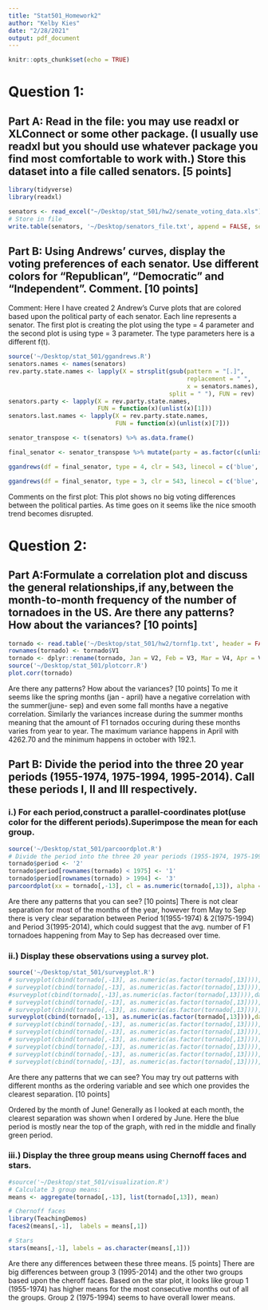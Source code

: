 ```yaml
---
title: "Stat501_Homework2"
author: "Kelby Kies"
date: "2/28/2021"
output: pdf_document
---
```


```r
knitr::opts_chunk$set(echo = TRUE)
```


# Question 1:
## Part A: Read in the file: you may use readxl or XLConnect or some other package. (I usually use readxl but you should use whatever package you find most comfortable to work with.) Store this dataset into a file called senators. [5 points]

```r
library(tidyverse)
library(readxl)

senators <- read_excel("~/Desktop/stat_501/hw2/senate_voting_data.xls")[,3:102]
# Store in file
write.table(senators, '~/Desktop/senators_file.txt', append = FALSE, sep = " ", dec = ".",row.names = TRUE, col.names = TRUE)
```

## Part B: Using Andrews’ curves, display the voting preferences of each senator. Use different colors for “Republican”, “Democratic” and “Independent”. Comment. [10 points]

Comment:
Here I have created 2 Andrew's Curve plots that are colored based upon the political party of each senator. Each line represents a senator. 
The first plot is creating the plot using the type = 4 parameter and the second plot is using type = 3 parameter. 
The type parameters here is a different f(t). 
```r
source('~/Desktop/stat_501/ggandrews.R')
senators.names <- names(senators)
rev.party.state.names <- lapply(X = strsplit(gsub(pattern = "[.]", 
                                                  replacement = " ",
                                                  x = senators.names), 
                                             split = " "), FUN = rev)
senators.party <- lapply(X = rev.party.state.names, 
                         FUN = function(x)(unlist(x)[1]))
senators.last.names <- lapply(X = rev.party.state.names, 
                              FUN = function(x)(unlist(x)[7]))

senator_transpose <- t(senators) %>% as.data.frame() 

final_senator <- senator_transpose %>% mutate(party = as.factor(c(unlist(senators.party))))

ggandrews(df = final_senator, type = 4, clr = 543, linecol = c('blue','green','red'))
```

```r
ggandrews(df = final_senator, type = 3, clr = 543, linecol = c('blue','green','red'))

```

Comments on the first plot:
This plot shows no big voting differences between the political parties. 
As time goes on it seems like the nice smooth trend becomes disrupted. 



# Question 2:
## Part A:Formulate a correlation plot and discuss the general relationships,if any,between the month-to-month frequency of the number of tornadoes in the US. Are there any patterns? How about the variances? [10 points]
```r
tornado <- read.table('~/Desktop/stat_501/hw2/tornf1p.txt', header = FALSE, sep = '\t')
rownames(tornado) <- tornado$V1
tornado <- dplyr::rename(tornado, Jan = V2, Feb = V3, Mar = V4, Apr = V5, May = V6, June = V7, July = V8, Aug = V9, Sep = V10, Oct = V11, Nov = V12, Dec = V13) %>% dplyr::select(Jan, Feb, Mar, Apr, May, June, July, Aug, Sep, Oct, Nov, Dec)
source('~/Desktop/stat_501/plotcorr.R')
plot.corr(tornado)
```
Are there any patterns? How about the variances? [10 points]
To me it seems like the spring months (jan - april) have a negative correlation 
with the summer(june- sep) and even some fall months have a negative correlation. 
Similarly the variances increase during the summer months meaning that the amount
of F1 tornados occuring during these months varies from year to year. The maximum 
variance happens in April with 4262.70 and the minimum happens in october with 192.1.

## Part B: Divide the period into the three 20 year periods (1955-1974, 1975-1994, 1995-2014). Call these periods I, II and III respectively.

### i.) For each period,construct a parallel-coordinates plot(use color for the different periods).Superimpose the mean for each group.
```r
source('~/Desktop/stat_501/parcoordplot.R')
# Divide the period into the three 20 year periods (1955-1974, 1975-1994, 1995-2014). 
tornado$period <- '2'
tornado$period[rownames(tornado) < 1975] <- '1'
tornado$period[rownames(tornado) > 1994] <- '3'
parcoordplot(xx = tornado[,-13], cl = as.numeric(tornado[,13]), alpha = 0.15, legend = TRUE, FUN = mean)

```

Are there any patterns that you can see? [10 points]
There is not clear separation for most of the months of the year, however from May to Sep there is very clear separation between Period 1(1955-1974) & 2(1975-1994) and Period 3(1995-2014), which could suggest that the avg. number of F1 tornadoes happening from May to Sep has decreased over time. 

### ii.) Display these observations using a survey plot. 
```r
source('~/Desktop/stat_501/surveyplot.R')
# surveyplot(cbind(tornado[,-13], as.numeric(as.factor(tornado[,13]))), order = 1)
# surveyplot(cbind(tornado[,-13], as.numeric(as.factor(tornado[,13]))), order = 2)
#surveyplot(cbind(tornado[,-13],as.numeric(as.factor(tornado[,13]))),dataname = 'F1 Tornados each month in the U.S. (1955-2014)', order = 3, lwd = 3)
# surveyplot(cbind(tornado[,-13], as.numeric(as.factor(tornado[,13]))), order = 4)
# surveyplot(cbind(tornado[,-13], as.numeric(as.factor(tornado[,13]))), order = 5)
surveyplot(cbind(tornado[,-13], as.numeric(as.factor(tornado[,13]))),dataname = 'F1 Tornados each month in the U.S. (1955-2014)', order = 6, lwd = 3)
# surveyplot(cbind(tornado[,-13], as.numeric(as.factor(tornado[,13]))), order = 7)
# surveyplot(cbind(tornado[,-13], as.numeric(as.factor(tornado[,13]))), order = 8)
# surveyplot(cbind(tornado[,-13], as.numeric(as.factor(tornado[,13]))), order = 9)
# surveyplot(cbind(tornado[,-13], as.numeric(as.factor(tornado[,13]))), order = 10)
# surveyplot(cbind(tornado[,-13], as.numeric(as.factor(tornado[,13]))), order = 11)
# surveyplot(cbind(tornado[,-13], as.numeric(as.factor(tornado[,13]))), order = 12)
```
Are there any patterns that we can see? You may try out patterns with different months as the ordering variable and see which one provides the clearest separation. [10 points]

Ordered by the month of June! Generally as I looked at each month, the clearest separation was shown when I ordered by June. 
Here the blue period is mostly near the top of the graph, with red in the middle and finally green period. 


### iii.) Display the three group means using Chernoff faces and stars. 
```r
#source('~/Desktop/stat_501/visualization.R')
# Calculate 3 group means:
means <- aggregate(tornado[,-13], list(tornado[,13]), mean)

# Chernoff faces
library(TeachingDemos)
faces2(means[,-1],  labels = means[,1])

# Stars
stars(means[,-1], labels = as.character(means[,1]))
```
Are there any differences between these three means. [5 points]
There are big differences between group 3 (1995-2014) and the other two groups based upon the cheroff faces.
Based on the star plot, it looks like group 1 (1955-1974)  has higher means for the most consecutive months out of all the groups.
Group 2 (1975-1994) seems to have overall lower means. 


